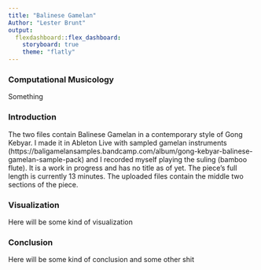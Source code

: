 ```yaml
---
title: "Balinese Gamelan"
Author: "Lester Brunt"
output: 
  flexdashboard::flex_dashboard:
    storyboard: true
    theme: "flatly"
---
```


### Computational Musicology
 
Something

### Introduction

The two files contain Balinese Gamelan in a contemporary style of Gong Kebyar. I made it in Ableton Live with sampled gamelan instruments (https://baligamelansamples.bandcamp.com/album/gong-kebyar-balinese-gamelan-sample-pack) and I recorded myself playing the suling (bamboo flute). It is a work in progress and has no title as of yet. The piece's full length is currently 13 minutes. The uploaded files contain the middle two sections of the piece.

### Visualization 

Here will be some kind of visualization

### Conclusion

Here will be some kind of conclusion and some other shit